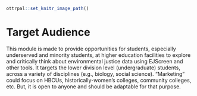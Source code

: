 
```r
ottrpal::set_knitr_image_path()
```

# Target Audience

This module is made to provide opportunities for students, especially underserved and minority students, at higher education facilities to explore and critically think about environmental justice data using EJScreen and other tools. It targets the lower division level (undergraduate) students, across a variety of disciplines (e.g., biology, social science). "Marketing" could focus on HBCUs, historically-women’s colleges, community colleges, etc. But, it is open to anyone and should be adaptable for that purpose. 

